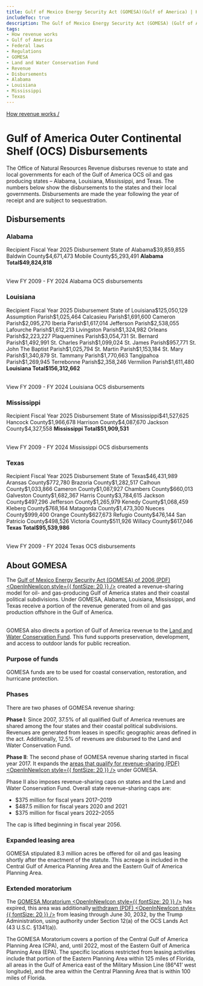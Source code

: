 ```yaml
---
title: Gulf of Mexico Energy Security Act (GOMESA)(Gulf of America) | How revenue works
includeToc: true
description: The Gulf of Mexico Energy Security Act (GOMESA) (Gulf of America) of 2006 created a revenue-sharing model for oil- and gas-producing Gulf of America states. Under GOMESA, Alabama, Louisiana, Mississippi, and Texas receive a portion of the revenue from oil and gas produced in the Gulf. GOMESA also directs a portion of revenue to the Land and Water Conservation Fund.
tags:
- How revenue works
- Gulf of America
- Federal laws
- Regulations
- GOMESA
- Land and Water Conservation Fund
- Revenue
- Disbursements
- Alabama
- Louisiana
- Mississippi
- Texas
---
```


[How revenue works /](/how-revenue-works/)


# Gulf of America Outer Continental Shelf (OCS) Disbursements

The Office of Natural Resources Revenue disburses revenue to state and local governments for each of the Gulf of America OCS oil and gas producing states – Alabama, Louisiana, Mississippi, and Texas. The numbers below show the disbursements to the states and their local governments. Disbursements are made the year following the year of receipt and are subject to sequestration.

## Disbursements
### Alabama
<Table>
    <TableHead>
    <TableRow>
        <TableCell>Recipient</TableCell>
        <TableCell>Fiscal Year 2025 Disbursement</TableCell>
    </TableRow>
    </TableHead>
    <TableBody>
        <TableRow><TableCell>State of Alabama</TableCell><TableCell>$39,859,855</TableCell></TableRow>
        <TableRow><TableCell>Baldwin County</TableCell><TableCell>$4,671,473</TableCell></TableRow>
        <TableRow><TableCell>Mobile County</TableCell><TableCell>$5,293,491</TableCell></TableRow>
        <TableRow><TableCell><b>Alabama Total</b></TableCell><TableCell><b>$49,824,818</b></TableCell></TableRow>
        </TableBody>
</Table>
 <Link href='/query-data/?dataType=Disbursements&period=Fiscal%20Year&fiscalYear=2009%2C2010%2C2011%2C2012%2C2013%2C2014%2C2015%2C2016%2C2017%2C2018%2C2019%2C2020%2C2021%2C2022%2C2023&groupBy=localRecipient&usStateName=Alabama&source=GOMESA%20offshore' linkType='FilterTable'>View FY 2009 - FY 2024 Alabama OCS disbursements</Link>

### Louisiana
<Table>
    <TableHead>
    <TableRow>
        <TableCell>Recipient</TableCell>
        <TableCell>Fiscal Year 2025 Disbursement</TableCell>
    </TableRow>
    </TableHead>
    <TableBody>
          <TableRow><TableCell>State of Louisiana</TableCell><TableCell>$125,050,129</TableCell></TableRow>
          <TableRow><TableCell>Assumption Parish</TableCell><TableCell>$1,025,464 </TableCell></TableRow>
          <TableRow><TableCell>Calcasieu Parish</TableCell><TableCell>$1,691,600</TableCell></TableRow>
          <TableRow><TableCell>Cameron Parish</TableCell><TableCell>$2,095,270</TableCell></TableRow>
          <TableRow><TableCell>Iberia Parish</TableCell><TableCell>$1,617,014</TableCell></TableRow>
          <TableRow><TableCell>Jefferson Parish</TableCell><TableCell>$2,538,055</TableCell></TableRow>
          <TableRow><TableCell>Lafourche Parish</TableCell><TableCell>$1,612,213</TableCell></TableRow>
          <TableRow><TableCell>Livingston Parish</TableCell><TableCell>$1,324,982</TableCell></TableRow>
          <TableRow><TableCell>Orleans Parish</TableCell><TableCell>$2,223,227</TableCell></TableRow>
          <TableRow><TableCell>Plaquemines Parish</TableCell><TableCell>$3,054,731</TableCell></TableRow>
          <TableRow><TableCell>St. Bernard Parish</TableCell><TableCell>$1,492,991</TableCell></TableRow>
          <TableRow><TableCell>St. Charles Parish</TableCell><TableCell>$1,099,024</TableCell></TableRow>
          <TableRow><TableCell>St. James Parish</TableCell><TableCell>$957,771</TableCell></TableRow>
          <TableRow><TableCell>St. John The Baptist Parish</TableCell><TableCell>$1,025,794</TableCell></TableRow>
          <TableRow><TableCell>St. Martin Parish</TableCell><TableCell>$1,153,184</TableCell></TableRow>
          <TableRow><TableCell>St. Mary Parish</TableCell><TableCell>$1,340,879</TableCell></TableRow>
          <TableRow><TableCell>St. Tammany Parish</TableCell><TableCell>$1,770,663</TableCell></TableRow>
          <TableRow><TableCell>Tangipahoa Parish</TableCell><TableCell>$1,269,945</TableCell></TableRow>
          <TableRow><TableCell>Terrebonne Parish</TableCell><TableCell>$2,358,246</TableCell></TableRow>
          <TableRow><TableCell>Vermilion Parish</TableCell><TableCell>$1,611,480</TableCell></TableRow>
        <TableRow><TableCell><b>Louisiana Total</b></TableCell><TableCell><b>$156,312,662</b></TableCell></TableRow>
        </TableBody>
        </Table>
 <Link href='/query-data/?dataType=Disbursements&period=Fiscal%20Year&fiscalYear=2009%2C2010%2C2011%2C2012%2C2013%2C2014%2C2015%2C2016%2C2017%2C2018%2C2019%2C2020%2C2021%2C2022%2C2023&groupBy=localRecipient&usStateName=Louisiana&source=GOMESA%20offshore' linkType='FilterTable'>View FY 2009 - FY 2024 Louisiana OCS disbursements</Link>

### Mississippi
<Table>
    <TableHead>
    <TableRow>
        <TableCell>Recipient</TableCell>
        <TableCell>Fiscal Year 2025 Disbursement</TableCell>
    </TableRow>
    </TableHead>
    <TableBody>
    <TableRow><TableCell>State of Mississippi</TableCell><TableCell>$41,527,625</TableCell></TableRow>
    <TableRow><TableCell>Hancock County</TableCell><TableCell>$1,966,678</TableCell></TableRow>
    <TableRow><TableCell>Harrison County</TableCell><TableCell>$4,087,670</TableCell></TableRow>
    <TableRow><TableCell>Jackson County</TableCell><TableCell>$4,327,558</TableCell></TableRow>
    <TableRow><TableCell><b>Mississippi Total</b></TableCell><TableCell><b>$51,909,531</b></TableCell></TableRow>
    </TableBody>
    </Table>
 <Link href='/query-data/?dataType=Disbursements&period=Fiscal%20Year&fiscalYear=2009%2C2010%2C2011%2C2012%2C2013%2C2014%2C2015%2C2016%2C2017%2C2018%2C2019%2C2020%2C2021%2C2022%2C2023&groupBy=localRecipient&usStateName=Mississippi&source=GOMESA%20offshore' linkType='FilterTable'>View FY 2009 - FY 2024 Mississippi OCS disbursements</Link>

### Texas
<Table>
    <TableHead>
    <TableRow>
        <TableCell>Recipient</TableCell>
        <TableCell>Fiscal Year 2025 Disbursement</TableCell>
    </TableRow>
    </TableHead>
    <TableBody>
    <TableRow><TableCell>State of Texas</TableCell><TableCell>$46,431,989</TableCell></TableRow>
    <TableRow><TableCell>Aransas County</TableCell><TableCell>$772,780</TableCell></TableRow>
    <TableRow><TableCell>Brazoria County</TableCell><TableCell>$1,282,517</TableCell></TableRow>
    <TableRow><TableCell>Calhoun County</TableCell><TableCell>$1,033,866</TableCell></TableRow>
    <TableRow><TableCell>Cameron County</TableCell><TableCell>$1,087,927</TableCell></TableRow>
    <TableRow><TableCell>Chambers County</TableCell><TableCell>$660,013</TableCell></TableRow>
    <TableRow><TableCell>Galveston County</TableCell><TableCell>$1,682,367</TableCell></TableRow>
    <TableRow><TableCell>Harris County</TableCell><TableCell>$3,784,615</TableCell></TableRow>
    <TableRow><TableCell>Jackson County</TableCell><TableCell>$497,296</TableCell></TableRow>
    <TableRow><TableCell>Jefferson County</TableCell><TableCell>$1,265,979</TableCell></TableRow>
    <TableRow><TableCell>Kenedy County</TableCell><TableCell>$1,068,459</TableCell></TableRow>
    <TableRow><TableCell>Kleberg County</TableCell><TableCell>$768,164</TableCell></TableRow>
    <TableRow><TableCell>Matagorda County</TableCell><TableCell>$1,473,300</TableCell></TableRow>
    <TableRow><TableCell>Nueces County</TableCell><TableCell>$999,400</TableCell></TableRow>
    <TableRow><TableCell>Orange County</TableCell><TableCell>$627,673</TableCell></TableRow>
    <TableRow><TableCell>Refugio County</TableCell><TableCell>$476,144</TableCell></TableRow>
    <TableRow><TableCell>San Patricio County</TableCell><TableCell>$498,526</TableCell></TableRow>
    <TableRow><TableCell>Victoria County</TableCell><TableCell>$511,926</TableCell></TableRow>
    <TableRow><TableCell>Willacy County</TableCell><TableCell>$617,046</TableCell></TableRow>
    <TableRow><TableCell><b>Texas Total</b></TableCell><TableCell><b>$95,539,986</b></TableCell></TableRow>
        </TableBody>
</Table>
 <Link href='/query-data/?dataType=Disbursements&period=Fiscal%20Year&fiscalYear=2009%2C2010%2C2011%2C2012%2C2013%2C2014%2C2015%2C2016%2C2017%2C2018%2C2019%2C2020%2C2021%2C2022%2C2023&groupBy=localRecipient&usStateName=Texas&source=GOMESA%20offshore' linkType='FilterTable'>View FY 2009 - FY 2024 Texas OCS disbursements</Link>

## About GOMESA

The [Gulf of Mexico Energy Security Act (GOMESA) of 2006 (PDF) <OpenInNewIcon style={{ fontSize: 20 }} />](https://www.boem.gov/sites/default/files/oil-and-gas-energy-program/Energy-Economics/Econ/GOMESA.pdf) created a revenue-sharing model for oil- and gas-producing Gulf of America states and their coastal political subdivisions. Under GOMESA, Alabama, Louisiana, Mississippi, and Texas receive a portion of the revenue generated from oil and gas production offshore in the Gulf of America.  
<br/>

GOMESA also directs a portion of Gulf of America revenue to the [Land and Water Conservation Fund](/how-revenue-works/lwcf/). This fund supports preservation, development, and access to outdoor lands for public recreation.

### Purpose of funds
GOMESA funds are to be used for coastal conservation, restoration, and hurricane protection.

### Phases
There are two phases of GOMESA revenue sharing:
<br/>

**Phase I**: Since 2007, 37.5% of all qualified Gulf of America revenues are shared among the four states and their coastal political subdivisions. Revenues are generated from leases in specific geographic areas defined in the act. Additionally, 12.5% of revenues are disbursed to the Land and Water Conservation Fund.
<br/>

**Phase II**: The second phase of GOMESA revenue sharing started in fiscal year 2017. It expands the [areas that qualify for revenue-sharing (PDF) <OpenInNewIcon style={{ fontSize: 20 }} />](https://www.boem.gov/sites/default/files/oil-and-gas-energy-program/Leasing/GOMESA-Map.pdf) under GOMESA.
<br/>

Phase II also imposes revenue-sharing caps on states and the Land and Water Conservation Fund. Overall state revenue-sharing caps are:

- $375 million for fiscal years 2017–2019
- $487.5 million for fiscal years 2020 and 2021
- $375 million for fiscal years 2022–2055

The cap is lifted beginning in fiscal year 2056.

### Expanded leasing area
GOMESA stipulated 8.3 million acres be offered for oil and gas leasing shortly after the enactment of the statute. This acreage is included in the Central Gulf of America Planning Area and the Eastern Gulf of America Planning Area.

### Extended moratorium
The [GOMESA Moratorium <OpenInNewIcon style={{ fontSize: 20 }} />](https://www.boem.gov/oil-gas-energy/leasing/areas-under-restriction) has expired, this area was additionally [withdrawn (PDF) <OpenInNewIcon style={{ fontSize: 20 }} />](https://www.govinfo.gov/content/pkg/DCPD-202000659/pdf/DCPD-202000659.pdf) from leasing through June 30, 2032, by the Trump Administration, using authority under Section 12(a) of the OCS Lands Act (43 U.S.C. §1341(a)). 
<br/>

The GOMESA Moratorium covers a portion of the Central Gulf of America Planning Area (CPA), and, until 2022, most of the Eastern Gulf of America Planning Area (EPA). The specific locations restricted from leasing activities include that portion of the Eastern Planning Area within 125 miles of Florida, all areas in the Gulf of America east of the Military Mission Line (86°41’ west longitude), and the area within the Central Planning Area that is within 100 miles of Florida. 
